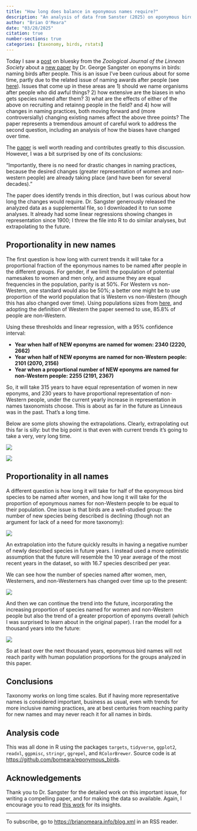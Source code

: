 ```yaml
---
title: "How long does balance in eponymous names require?"
description: "An analysis of data from Sanster (2025) on eponymous birds"
author: "Brian O'Meara"
date: "03/28/2025"
citation: true
number-sections: true
categories: [taxonomy, birds, rstats] 
---
```


Today I saw a [post](https://bsky.app/profile/zoojlinnsoc.bsky.social/post/3llgxuqt7pg2x) on bluesky from the *Zoological Journal of the Linnean Society* about a [new paper](https://doi.org/10.1093/zoolinnean/zlaf022) by Dr. George Sangster on eponyms in birds: naming birds after people. This is an issue I've been curious about for some time, partly due to the related issue of naming awards after people (see [here](https://brianomeara.info/evol2023.html#award-naming)). Issues that come up in these areas are 1) should we name organisms after people who did awful things? 2) how extensive are the biases in who gets species named after them? 3) what are the effects of either of the above on recruiting and retainng people in the field? and 4) how will changes in naming practices, both moving forward and (more controversially) changing existing names affect the above three points? The paper represents a tremendous amount of careful work to address the second question, including an analysis of how the biases have changed over time. 

The [paper](https://doi.org/10.1093/zoolinnean/zlaf022) is well worth reading and contributes greatly to this discussion. However, I was a bit surprised by one of its conclusions:

"Importantly, there is no need for drastic changes in naming practices, because the desired changes (greater representation of women and non-western people) are already taking place (and have been for several decades)."

The paper does identify trends in this direction, but I was curious about how long the changes would require. Dr. Sangster generously released the analyzed data as a supplemental file, so I downloaded it to run some analyses. It already had some linear regressions showing changes in representation since 1900; I threw the file into R to do similar analyses, but extrapolating to the future.

## Proportionality in new names

The first question is how long with current trends it will take for a proportional fraction of the eponymous names to be named after people in the different groups. For gender, if we limit the population of potential namesakes to women and men only, and assume they are equal frequencies in the population, parity is at 50%. For Western vs non-Western, one standard would also be 50%; a better one might be to use proportion of the world population that is Western vs non-Western (though this has also changed over time). Using populations sizes from [here](https://www.worldometers.info/world-population/), and adopting the definition of Western the paper seemed to use, 85.8% of people are non-Western. 

Using these thresholds and linear regression, with a 95% confidence interval:

* **Year when half of NEW eponyms are named for women: 2340 (2220, 2662)**
* **Year when half of NEW eponyms are named for non-Western people: 2101 (2070, 2156)**
* **Year when a proportional number of NEW eponyms are named for non-Western people: 2255 (2191, 2367)**

So, it will take 315 years to have equal representation of women in new eponyms, and 230 years to have proportional representation of non-Western people, under the current yearly increase in representation in names taxonomists choose. This is about as far in the future as Linneaus was in the past. That's a long time.

Below are some plots showing the extrapolations. Clearly, extrapolating out this far is silly: but the big point is that even with current trends it's going to take a very, very long time. 

![](women_future.jpg){fig-alt="Scatter plot showing the proportion of women in eponymous names over time, with a linear regression line showing the trend. A dotted line shows the 50% value, which is not reached until far in the future."}

![](nonwestern_future.jpg){fig-alt="Scatter plot showing the proportion of non-Western people in eponymous names over time, with a linear regression line showing the trend. A dotted line shows the 50% value and the 85% values."} 

## Proportionality in all names

A different question is how long it will take for half of the eponymous bird species to be named after women, and how long it will take for the proportion of eponymous names for non-Western people to be equal to their population. One issue is that birds are a well-studied group: the number of new species being described is declining (though not an argument for lack of a need for more taxonomy):

![](new_birds.jpg){fig-alt="Scatter plot showing the number of new bird species described over time, with a linear regression line and smooth regression line showing the trend after 1900."}

An extrapolation into the future quickly results in having a negative number of newly described species in future years. I instead used a more optimistic assumption that the future will resemble the 10 year average of the most recent years in the dataset, so with 16.7 species described per year. 

We can see how the number of species named after women, men, Westerners, and non-Westerners has changed over time up to the present:

![](full_predictions_present.jpg){fig-alt="Line plot showing the number of eponymous names over time. Men and Western are very similar (since they were the vast majority of people having species named after them) but the rate has slowed down; Women and non-Western people are increasing, but the number of such species is still far lower than for the first two groups."}

And then we can continue the trend into the future, incorporating the increasing proportion of species named for women and non-Western people but also the trend of a greater proportion of eponyms overall (which I was surprised to learn about in the original paper). I ran the model for a thousand years into the future:

![](full_predictions_future.jpg){fig-alt="Line plot showing the number of eponymous names over time from 1758 to 3025. Lines for Men and Westerners continue to be well above the lines for Women and non-Westerners for the duration of the plot."}

So at least over the next thousand years, eponymous bird names will not reach parity with human population proportions for the groups analyzed in this paper.

## Conclusions

Taxonomy works on long time scales. But if having more representative names is considered important, business as usual, even with trends for more inclusive naming practices, are at best centuries from reaching parity for new names and may never reach it for all names in birds.

## Analysis code 

This was all done in R using the packages `targets`, `tidyverse`, `ggplot2`, `readxl`, `ggpmisc`, `stringr`, `ggrepel`, and `RColorBrewer`. Source code is at <https://github.com/bomeara/eponymous_birds>.

## Acknowledgements

Thank you to Dr. Sangster for the detailed work on this important issue, for writing a compelling paper, and for making the data so available. Again, I encourage you to read [this work](https://doi.org/10.1093/zoolinnean/zlaf022) for its insights.

___

To subscribe, go to <https://brianomeara.info/blog.xml> in an RSS reader.